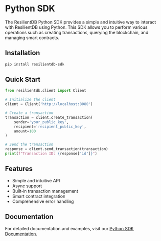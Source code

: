 # Python SDK

The ResilientDB Python SDK provides a simple and intuitive way to interact with ResilientDB using Python. This SDK allows you to perform various operations such as creating transactions, querying the blockchain, and managing smart contracts.

## Installation

```bash
pip install resilientdb-sdk
```

## Quick Start

```python
from resilientdb.client import Client

# Initialize the client
client = Client('http://localhost:8080')

# Create a transaction
transaction = client.create_transaction(
    sender='your_public_key',
    recipient='recipient_public_key',
    amount=100
)

# Send the transaction
response = client.send_transaction(transaction)
print(f"Transaction ID: {response['id']}")
```

## Features

- Simple and intuitive API
- Async support
- Built-in transaction management
- Smart contract integration
- Comprehensive error handling

## Documentation

For detailed documentation and examples, visit our [Python SDK Documentation](https://docs.resilientdb.com/python-sdk). 